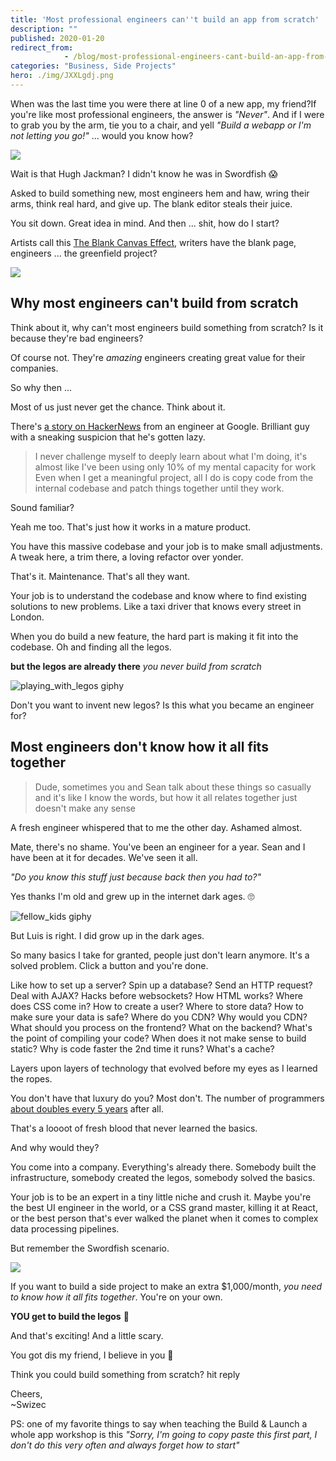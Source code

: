 ```yaml
---
title: 'Most professional engineers can''t build an app from scratch'
description: ""
published: 2020-01-20
redirect_from: 
            - /blog/most-professional-engineers-cant-build-an-app-from-scratch/swizec/9292
categories: "Business, Side Projects"
hero: ./img/JXXLgdj.png
---
```

When was the last time you were there at line 0 of a new app, my friend?If you&#x27;re like most professional engineers, the answer is _&quot;Never&quot;_. And if I were to grab you by the arm, tie you to a chair, and yell _&quot;Build a webapp or I&#x27;m not letting you go!&quot;_ ... would you know how?

![](./img/8x6qItl.gif)

Wait is that Hugh Jackman? I didn&#x27;t know he was in Swordfish 😱

Asked to build something new, most engineers hem and haw, wring their arms, think real hard, and give up. The blank editor steals their juice.

You sit down. Great idea in mind. And then ... shit, how do I start?

Artists call this [The Blank Canvas Effect](https://zenpencils.com/comic/lilvincent/), writers have the blank page, engineers ... the greenfield project?

![](./img/JXXLgdj.png)

## Why most engineers can&#x27;t build from scratch

Think about it, why can&#x27;t most engineers build something from scratch? Is it because they&#x27;re bad engineers?

Of course not. They&#x27;re _amazing_ engineers creating great value for their companies.

So why then ...

Most of us just never get the chance. Think about it.

There&#x27;s [a story on HackerNews](https://news.ycombinator.com/item?id=21961560) from an engineer at Google. Brilliant guy with a sneaking suspicion that he&#x27;s gotten lazy.

> I never challenge myself to deeply learn about what I&#x27;m doing, it&#x27;s almost like I&#x27;ve been using only 10% of my mental capacity for work Even when I get a meaningful project, all I do is copy code from the internal codebase and patch things together until they work.

Sound familiar?

Yeah me too. That&#x27;s just how it works in a mature product.

You have this massive codebase and your job is to make small adjustments. A tweak here, a trim there, a loving refactor over yonder.

That&#x27;s it. Maintenance. That&#x27;s all they want.

Your job is to understand the codebase and know where to find existing solutions to new problems. Like a taxi driver that knows every street in London.

When you do build a new feature, the hard part is making it fit into the codebase. Oh and finding all the legos.

**but the legos are already there** _you never build from scratch_

![playing_with_legos giphy](./img/media-3o84spgnHZIok5YkjC-giphy.gif)

Don&#x27;t you want to invent new legos? Is this what you became an engineer for?

## Most engineers don&#x27;t know how it all fits together

> Dude, sometimes you and Sean talk about these things so casually and it&#x27;s like I know the words, but how it all relates together just doesn&#x27;t make any sense

A fresh engineer whispered that to me the other day. Ashamed almost.

Mate, there&#x27;s no shame. You&#x27;ve been an engineer for a year. Sean and I have been at it for decades. We&#x27;ve seen it all.

_&quot;Do you know this stuff just because back then you had to?&quot;_

Yes thanks I&#x27;m old and grew up in the internet dark ages. 🙄

![fellow_kids giphy](./img/media-1Qdp4trljSkY8-giphy.gif)

But Luis is right. I did grow up in the dark ages.

So many basics I take for granted, people just don&#x27;t learn anymore. It&#x27;s a solved problem. Click a button and you&#x27;re done.

Like how to set up a server? Spin up a database? Send an HTTP request? Deal with AJAX? Hacks before websockets? How HTML works? Where does CSS come in? How to create a user? Where to store data? How to make sure your data is safe? Where do you CDN? Why would you CDN? What should you process on the frontend? What on the backend? What&#x27;s the point of compiling your code? When does it not make sense to build static? Why is code faster the 2nd time it runs? What&#x27;s a cache?

Layers upon layers of technology that evolved before my eyes as I learned the ropes.

You don&#x27;t have that luxury do you? Most don&#x27;t. The number of programmers [about doubles every 5 years](https://blog.cleancoder.com/uncle-bob/2014/06/20/MyLawn.html) after all.

That&#x27;s a loooot of fresh blood that never learned the basics.

And why would they?

You come into a company. Everything&#x27;s already there. Somebody built the infrastructure, somebody created the legos, somebody solved the basics.

Your job is to be an expert in a tiny little niche and crush it. Maybe you&#x27;re the best UI engineer in the world, or a CSS grand master, killing it at React, or the best person that&#x27;s ever walked the planet when it comes to complex data processing pipelines.

But remember the Swordfish scenario.

![](./img/8x6qItl.gif)

If you want to build a side project to make an extra \$1,000/month, _you need to know how it all fits together_. You&#x27;re on your own.

**YOU get to build the legos** 🎉

And that&#x27;s exciting! And a little scary.

You got dis my friend, I believe in you 💪

Think you could build something from scratch? hit reply

Cheers,  
~Swizec

PS: one of my favorite things to say when teaching the Build &amp; Launch a whole app workshop is this _&quot;Sorry, I&#x27;m going to copy paste this first part, I don&#x27;t do this very often and always forget how to start&quot;_
